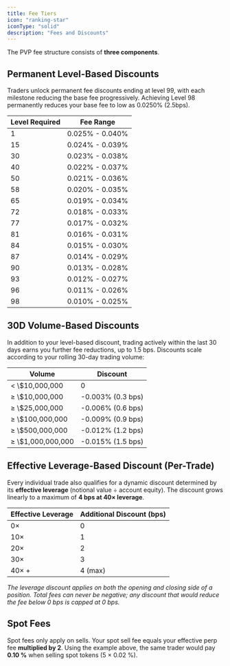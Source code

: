 ```yaml
---
title: Fee Tiers
icon: "ranking-star"
iconType: "solid"
description: "Fees and Discounts"
---
```


The PVP fee structure consists of **three components**.

## Permanent Level-Based Discounts

Traders unlock permanent fee discounts ending at level 99, with each milestone reducing the base fee progressively. Achieving Level 98 permanently reduces your base fee to low as 0.0250% (2.5bps).

<div class="fees-table-container">
  <table class="fees-table">
    <thead>
      <tr>
        <th>Level Required</th>
        <th>Fee Range</th>
      </tr>
    </thead>
    <tbody>
      <tr><td>1</td><td>0.025% - 0.040%</td></tr>
      <tr><td>15</td><td>0.024% - 0.039%</td></tr>
      <tr><td>30</td><td>0.023% - 0.038%</td></tr>
      <tr><td>40</td><td>0.022% - 0.037%</td></tr>
      <tr><td>50</td><td>0.021% - 0.036%</td></tr>
      <tr><td>58</td><td>0.020% - 0.035%</td></tr>
      <tr><td>65</td><td>0.019% - 0.034%</td></tr>
      <tr><td>72</td><td>0.018% - 0.033%</td></tr>
      <tr><td>77</td><td>0.017% - 0.032%</td></tr>
      <tr><td>81</td><td>0.016% - 0.031%</td></tr>
      <tr><td>84</td><td>0.015% - 0.030%</td></tr>
      <tr><td>87</td><td>0.014% - 0.029%</td></tr>
      <tr><td>90</td><td>0.013% - 0.028%</td></tr>
      <tr><td>93</td><td>0.012% - 0.027%</td></tr>
      <tr><td>96</td><td>0.011% - 0.026%</td></tr>
      <tr><td>98</td><td>0.010% - 0.025%</td></tr>
    </tbody>
  </table>
</div>


## 30D Volume-Based Discounts

In addition to your level-based discount, trading actively within the last 30 days earns you further fee reductions, up to 1.5 bps. Discounts scale according to your rolling 30-day trading volume:

<div class="volume-table-container">
  <table class="volume-table">
    <thead>
      <tr>
        <th>Volume</th>
        <th>Discount</th>
      </tr>
    </thead>
    <tbody>
      <tr><td>< \$10,000,000</td><td>0</td></tr>
      <tr><td>≥ \$10,000,000</td><td>-0.003% (0.3 bps)</td></tr>
      <tr><td>≥ \$25,000,000</td><td>-0.006% (0.6 bps)</td></tr>
      <tr><td>≥ \$100,000,000</td><td>-0.009% (0.9 bps)</td></tr>
      <tr><td>≥ \$500,000,000</td><td>-0.012% (1.2 bps)</td></tr>
      <tr><td>≥ \$1,000,000,000</td><td>-0.015% (1.5 bps)</td></tr>
    </tbody>
  </table>
</div>

## Effective Leverage-Based Discount (Per-Trade)

Every individual trade also qualifies for a dynamic discount determined by its **effective leverage** (notional value ÷ account equity). The discount grows linearly to a maximum of **4 bps at 40× leverage**.

<div class="leverage-table-container">
  <table class="leverage-table">
    <thead>
      <tr>
        <th>Effective Leverage</th>
        <th>Additional Discount (bps)</th>
      </tr>
    </thead>
    <tbody>
      <tr><td>0×</td><td>0</td></tr>
      <tr><td>10×</td><td>1</td></tr>
      <tr><td>20×</td><td>2</td></tr>
      <tr><td>30×</td><td>3</td></tr>
      <tr><td>40× +</td><td>4 (max)</td></tr>
    </tbody>
  </table>
</div>

*The leverage discount applies on both the opening and closing side of a position. Total fees can never be negative; any discount that would reduce the fee below 0 bps is capped at 0 bps.*

## Spot Fees

Spot fees only apply on sells. Your spot sell fee equals your effective perp fee **multiplied by 2**. Using the example above, the same trader would pay **0.10 %** when selling spot tokens (5 × 0.02 %).